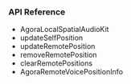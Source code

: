 <PlatformWrapper platform="ios">

### API Reference

- <Link to="{{Global.API_REF_IOS_ROOT_RTC_KIT}}/agoralocalspatialaudiokit">AgoraLocalSpatialAudioKit</Link>

- <Link to="{{Global.API_REF_IOS_ROOT_RTC_KIT}}/agorabasespatialaudiokit/updateselfposition(_:axisforward:axisright:axisup:)">updateSelfPosition</Link>

- <Link to="{{Global.API_REF_IOS_ROOT_RTC_KIT}}/agoralocalspatialaudiokit/updateremoteposition(_:positioninfo:)">updateRemotePosition</Link>

- <Link to="{{Global.API_REF_IOS_ROOT_RTC_KIT}}/agoralocalspatialaudiokit/removeremoteposition(_:)">removeRemotePosition</Link>

- <Link to="{{Global.API_REF_IOS_ROOT_RTC_KIT}}/agoralocalspatialaudiokit/clearremotepositions()">clearRemotePositions</Link>

- <Link to="{{Global.API_REF_IOS_ROOT_RTC_KIT}}/agoraremotevoicepositioninfo">AgoraRemoteVoicePositionInfo</Link>

</PlatformWrapper>
